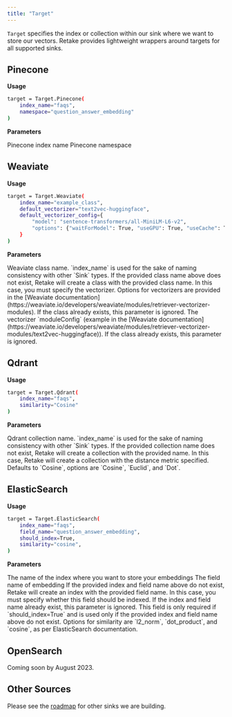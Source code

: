 ```yaml
---
title: "Target"
---
```


`Target` specifies the index or collection within our sink where we want to store our vectors. Retake provides
lightweight wrappers around targets for all supported sinks.

## Pinecone

**Usage**

```bash
target = Target.Pinecone(
    index_name="faqs",
    namespace="question_answer_embedding"
)
```

**Parameters**

<ParamField body="index_name" type="string" required>
  Pinecone index name
</ParamField>
<ParamField body="namespace" type="string" required>
  Pinecone namespace
</ParamField>

## Weaviate

**Usage**

```bash
target = Target.Weaviate(
    index_name="example_class",
    default_vectorizer="text2vec-huggingface",
    default_vectorizer_config={
        "model": "sentence-transformers/all-MiniLM-L6-v2",
        "options": {"waitForModel": True, "useGPU": True, "useCache": True},
    }
)
```

**Parameters**

<ParamField body="index_name" type="string" required>
  Weaviate class name. `index_name` is used for the sake of naming consistency
  with other `Sink` types.
</ParamField>
<ParamField body="default_vectorizer" type="string" required>
  If the provided class name above does not exist, Retake will create a class
  with the provided class name. In this case, you must specify the vectorizer.
  Options for vectorizers are provided in the [Weaviate
  documentation](https://weaviate.io/developers/weaviate/modules/retriever-vectorizer-modules).
  If the class already exists, this parameter is ignored.
</ParamField>
<ParamField body="default_vectorizer_config" type="string" required>
  The vectorizer `moduleConfig` (example in the [Weaviate
  documentation](https://weaviate.io/developers/weaviate/modules/retriever-vectorizer-modules/text2vec-huggingface)).
  If the class already exists, this parameter is ignored.
</ParamField>

## Qdrant

**Usage**

```bash
target = Target.Qdrant(
    index_name="faqs",
    similarity="Cosine"
)
```

**Parameters**

<ParamField body="index_name" type="string" required>
  Qdrant collection name. `index_name` is used for the sake of naming
  consistency with other `Sink` types.
</ParamField>
<ParamField body="similarity" type="string">
  If the provided collection name does not exist, Retake will create a
  collection with the provided name. In this case, Retake will create a
  collection with the distance metric specified. Defaults to `Cosine`, options
  are `Cosine`, `Euclid`, and `Dot`.
</ParamField>

## ElasticSearch

**Usage**

```bash
target = Target.ElasticSearch(
    index_name="faqs",
    field_name="question_answer_embedding",
    should_index=True,
    similarity="cosine",
)
```

**Parameters**

<ParamField body="index_name" type="string" required>
  The name of the index where you want to store your embeddings
</ParamField>
<ParamField body="field_name" type="string" required>
  The field name of embedding
</ParamField>
<ParamField body="should_index" type="boolean">
  If the provided index and field name above do not exist, Retake will create an
  index with the provided field name. In this case, you must specify whether
  this field should be indexed. If the index and field name already exist, this
  parameter is ignored.
</ParamField>
<ParamField body="similarity" type="string">
  This field is only required if `should_index=True` and is used only if the
  provided index and field name above do not exist. Options for similarity are
  `l2_norm`, `dot_product`, and `cosine`, as per ElasticSearch documentation.
</ParamField>

## OpenSearch

Coming soon by August 2023.

## Other Sources

Please see the [roadmap](/company/roadmap) for other sinks we are building.

###
